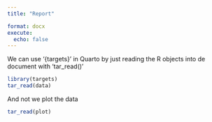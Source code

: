 ```yaml
---
title: "Report"

format: docx
execute:
  echo: false
---
```


We can use '{targets}' in Quarto by just reading the R objects into de document with 'tar_read()'

```r
library(targets)
tar_read(data)
```

And not we plot the data

```r
tar_read(plot)
```
